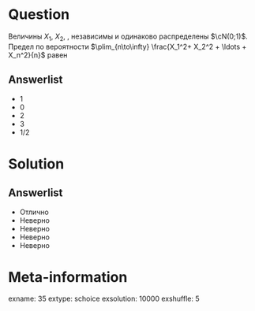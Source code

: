 Question
========
Величины $X_1$, $X_2$, \ldots, независимы и одинаково распределены $\cN(0;1)$. Предел по вероятности $\plim_{n\to\infty} \frac{X_1^2+ X_2^2 + \ldots + X_n^2}{n}$ равен
 

Answerlist
----------
*  $1$
*  $0$
*  $2$
*  $3$
*  $1/2$

Solution
========

Answerlist
----------
*  Отлично
*  Неверно
*  Неверно
*  Неверно
*  Неверно

Meta-information
================
exname: 35
extype: schoice
exsolution: 10000
exshuffle: 5
